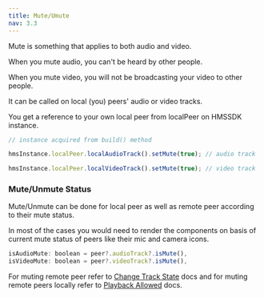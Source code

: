 ```yaml
---
title: Mute/Umute
nav: 3.3
---
```


Mute is something that applies to both audio and video.

When you mute audio, you can't be heard by other people.

When you mute video, you will not be broadcasting your video to other people.

It can be called on local (you) peers' audio or video tracks.

You get a reference to your own local peer from localPeer on HMSSDK instance.

```js
// instance acquired from build() method

hmsInstance.localPeer.localAudioTrack().setMute(true); // audio track

hmsInstance.localPeer.localVideoTrack().setMute(true); // video track
```


### Mute/Unmute Status

Mute/Unmute can be done for local peer as well as remote peer according to their mute status.


In most of the cases you would need to render the components on basis of current mute status of peers like their mic and camera icons.


```js
isAudioMute: boolean = peer?.audioTrack?.isMute(),
isVideoMute: boolean = peer?.videoTrack?.isMute(),
```


For muting remote peer refer to [Change Track State](./change-track-state) docs and for muting remote peers locally refer to [Playback Allowed](./playback-allowed) docs.

